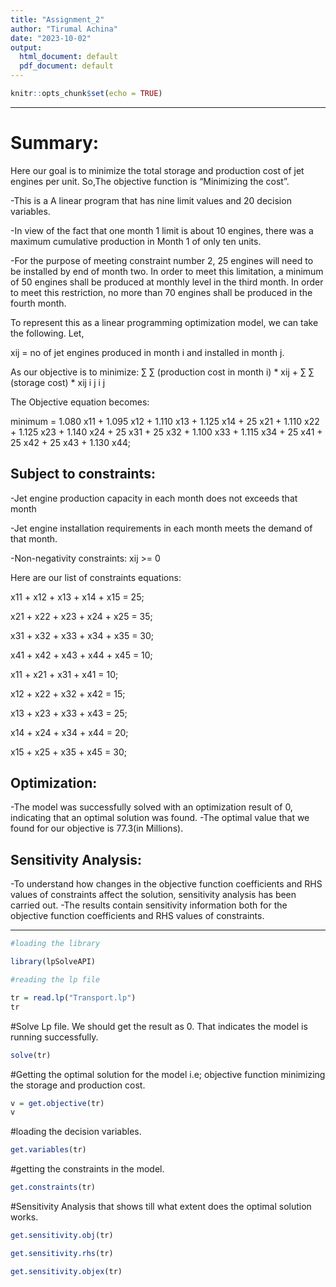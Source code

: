---
title: "Assignment_2"
author: "Tirumal Achina"
date: "2023-10-02"
output:
  html_document: default
  pdf_document: default
---

```{r setup, include=FALSE}
knitr::opts_chunk$set(echo = TRUE)
```
***
# Summary:
Here our goal is to minimize the total storage and production cost of jet engines per unit.
So,The objective function is "Minimizing the cost". 

-This is a A linear program that has nine limit values and 20 decision variables. 

-In view of the fact that one month 1 limit is about 10 engines, there was a maximum cumulative production in Month 1 of only ten units.

-For the purpose of meeting constraint number 2, 25 engines will need to be installed by end of month two. In order to meet this limitation, a minimum of 50 engines shall be produced at monthly level in the third month. In order to meet this restriction, no more than 70 engines shall be produced in the fourth month.

To represent this as a linear programming optimization model, we can take the following.
Let,

xij = no of jet engines produced in month i and installed in month j.

As our objective is to minimize:
∑  ∑ (production cost in month i) * xij + ∑ ∑ (storage cost) * xij
i  j                                      i j

The Objective equation becomes:

minimum =  1.080 x11 + 1.095 x12 + 1.110 x13 + 1.125 x14 + 25 x21 + 1.110 x22 + 1.125 x23 + 1.140 x24 + 25 x31 + 25 x32 + 1.100 x33 + 1.115 x34 + 25 x41 + 25 x42 + 25 x43 + 1.130 x44;

## Subject to constraints:

-Jet engine production capacity in each month does not exceeds that month

-Jet engine installation requirements in each month meets the demand of that month.

-Non-negativity constraints: xij >= 0

Here are our list of constraints equations:

x11 + x12 + x13 + x14 + x15 = 25;

x21 + x22 + x23 + x24 + x25 = 35;

x31 + x32 + x33 + x34 + x35 = 30;

x41 + x42 + x43 + x44 + x45 = 10;


x11 + x21 + x31 + x41 = 10;

x12 + x22 + x32 + x42 = 15;

x13 + x23 + x33 + x43 = 25;

x14 + x24 + x34 + x44 = 20;

x15 + x25 + x35 + x45 = 30;

## Optimization:
-The model was successfully solved with an optimization result of 0, indicating that an optimal solution was found.
-The optimal value that we found for our objective is 77.3(in Millions).

## Sensitivity Analysis:
-To understand how changes in the objective function coefficients and RHS values of constraints affect the solution, sensitivity analysis has been carried out. 
-The results contain sensitivity information both for the objective function coefficients and RHS values of constraints.

***



```{r}
#loading the library

library(lpSolveAPI)
```

```{r}
#reading the lp file

tr = read.lp("Transport.lp")
tr

```

#Solve Lp file. We should get the result as 0. That indicates the model is running successfully.
```{r}
solve(tr)
```


#Getting the optimal solution for the model i.e; objective function minimizing the storage and production cost.
```{r}
v = get.objective(tr)
v
```

#loading the decision variables.
```{r}
get.variables(tr)

```
#getting the constraints in the model.

```{r}
get.constraints(tr)

```
#Sensitivity Analysis that shows till what extent does the optimal solution works.

```{r}
get.sensitivity.obj(tr)
```  


```{r}
get.sensitivity.rhs(tr)
```

```{r}
get.sensitivity.objex(tr)
```


